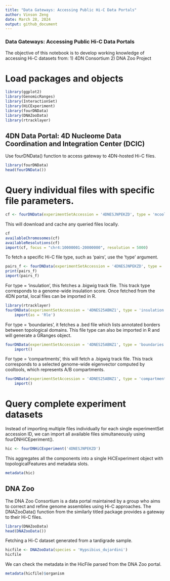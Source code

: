 ```yaml
---
title: "Data Gateways: Accessing Public Hi-C Data Portals"
author: Vinson Zeng
date: March 28, 2024
output: github_document
---
```


### Data Gateways: Accessing Public Hi-C Data Portals
The objective of this notebook is to develop working knowledge of accessing Hi-C datasets from:
1) 4DN Consortium
2) DNA Zoo Project

# Load packages and objects
```r
library(ggplot2)
library(GenomicRanges)
library(InteractionSet)
library(HiCExperiment)
library(fourDNData)
library(DNAZooData)
library(rtracklayer)
```
## 4DN Data Portal: 4D Nucleome Data Coordination and Integration Center (DCIC)

Use fourDNData() function to access gateway to 4DN-hosted Hi-C files.
```r
library(fourDNData)
head(fourDNData())
```

# Query individual files with specific file parameters.
```r
cf <- fourDNData(experimentSetAccession = '4DNESJNPEKZD', type = 'mcool')
```

This will download and cache any queried files locally.
```r
cf
availableChromosomes(cf)
availableResolutions(cf)
import(cf, focus = "chr4:10000001-20000000", resolution = 5000)
```

To fetch a specific Hi-C file type, such as 'pairs', use the 'type' argument.
```r
pairs_f <- fourDNData(experimentSetAccession = '4DNESJNPEKZD', type = 'pairs') 
print(pairs_f)
import(pairs_f)
```

For type = 'insulation', this fetches a .bigwig track file. This track type corresponds to a genome-wide insulation score. Once fetched from the 4DN portal, local files can be imported in R.
```r
library(rtracklayer)
fourDNData(experimentSetAccession = '4DNES25ABNZ1', type = 'insulation') |> 
    import(as = 'Rle')
```

For type = 'boundaries', it fetches a .bed file which lists annotated borders between topological domains. This file type can also be imported in R and will generate a GRanges object.
```r
fourDNData(experimentSetAccession = '4DNES25ABNZ1', type = 'boundaries') |> 
    import()
```

For type = 'compartments', this will fetch a .bigwig track file. This track corresponds to a selected genome-wide eigenvector computed by cooltools, which represents A/B compartments.
```r
fourDNData(experimentSetAccession = '4DNES25ABNZ1', type = 'compartments') |> 
    import()
```

# Query complete experiment datasets
Instead of importing multiple files individually for each single experimentSet accession ID, we can import all available files simultaneously using fourDNHiCEperiment().
```r
hic <- fourDNHiCExperiment('4DNESJNPEKZD')
```
This aggregates all the components into a single HiCExperiment object with topologicalFeatures and metadata slots.
```r
metadata(hic)
```
## DNA Zoo
The DNA Zoo Consortium is a data portal maintained by a group who aims to correct and refine genome assemblies using Hi-C approaches. The DNAZooData() function from the similarly titled package provides a gateway to their Hi-C files.
```r
library(DNAZooData)
head(DNAZooData())
```
Fetching a Hi-C dataset generated from a tardigrade sample.
```r
hicfile <- DNAZooData(species = 'Hypsibius_dujardini')
hicfile
```
We can check the metadata in the HicFile parsed from the DNA Zoo portal.
```r
metadata(hicfile)$organism
```



